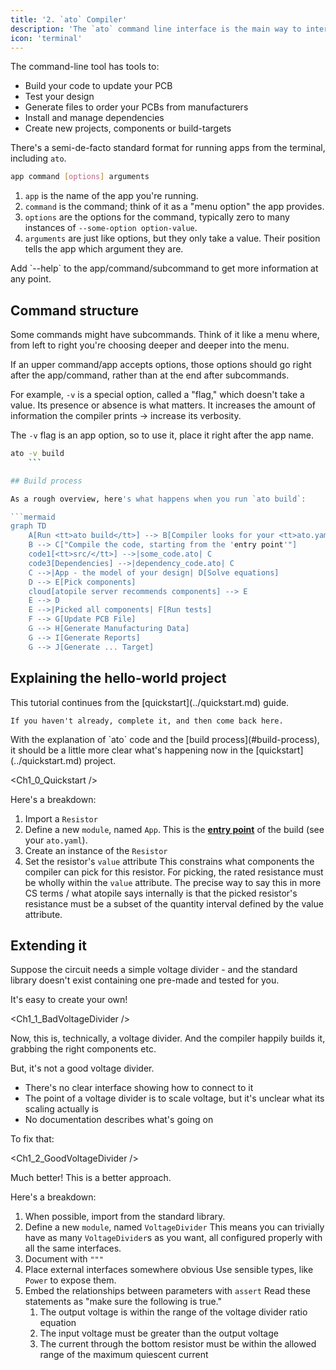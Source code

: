 ```yaml
---
title: '2. `ato` Compiler'
description: 'The `ato` command line interface is the main way to interact with atopile.'
icon: 'terminal'
---
```


The command-line tool has tools to:

- Build your code to update your PCB
- Test your design
- Generate files to order your PCBs from manufacturers
- Install and manage dependencies
- Create new projects, components or build-targets

There's a semi-de-facto standard format for running apps from the terminal, including `ato`.

```sh
app command [options] arguments
```

1. `app` is the name of the app you're running.
2. `command` is the command; think of it as a "menu option" the app provides.
3. `options` are the options for the command, typically zero to many instances of `--some-option option-value`.
4. `arguments` are just like options, but they only take a value. Their position tells the app which argument they are.

<Tip>
    Add `--help` to the app/command/subcommand to get more information at any point.
</Tip>


## Command structure
Some commands might have subcommands. Think of it like a menu where, from left to right you're choosing deeper and deeper into the menu.

If an upper command/app accepts options, those options should go right after the app/command, rather than at the end after subcommands.

For example, `-v` is a special option, called a "flag," which doesn't take a value. Its presence or absence is what matters. It increases the amount of information the compiler prints -> increase its verbosity.

The `-v` flag is an app option, so to use it, place it right after the app name.

```sh
ato -v build
    ```

## Build process

As a rough overview, here's what happens when you run `ato build`:

```mermaid
graph TD
    A[Run <tt>ato build</tt>] --> B[Compiler looks for your <tt>ato.yaml</tt>]
    B --> C["Compile the code, starting from the 'entry point'"]
    code1[<tt>src/</tt>] -->|some_code.ato| C
    code3[Dependencies] -->|dependency_code.ato| C
    C -->|App - the model of your design| D[Solve equations]
    D --> E[Pick components]
    cloud[atopile server recommends components] --> E
    E --> D
    E -->|Picked all components| F[Run tests]
    F --> G[Update PCB File]
    G --> H[Generate Manufacturing Data]
    G --> I[Generate Reports]
    G --> J[Generate ... Target]
```

## Explaining the hello-world project

<Note>
    This tutorial continues from the [quickstart](../quickstart.md) guide.

    If you haven't already, complete it, and then come back here.
</Note>
With the explanation of `ato` code and the [build process](#build-process), it should be a little more clear what's happening now in the [quickstart](../quickstart.md) project.



<Ch1_0_Quickstart />


Here's a breakdown:


1. Import a `Resistor`
2. Define a new `module`, named `App`.
    This is the [**entry point**](../reference/config.md#builds.entry) of the build (see your `ato.yaml`).
3. Create an instance of the `Resistor`
4. Set the resistor's `value` attribute
    This constrains what components the compiler can pick for this resistor.
    For picking, the rated resistance must be wholly within the `value` attribute. The precise way to say this in more CS terms / what atopile says internally is that the picked resistor's resistance must be a subset of the quantity interval defined by the value attribute.

## Extending it

Suppose the circuit needs a simple voltage divider - and the standard library doesn't exist containing one pre-made and tested for you.

It's easy to create your own!


<Ch1_1_BadVoltageDivider />

Now, this is, technically, a voltage divider. And the compiler happily builds it, grabbing the right components etc.

But, it's not a good voltage divider.

- There's no clear interface showing how to connect to it
- The point of a voltage divider is to scale voltage, but it's unclear what its scaling actually is
- No documentation describes what's going on

To fix that:


<Ch1_2_GoodVoltageDivider />

Much better! This is a better approach.

Here's a breakdown:

1. When possible, import from the standard library.
2. Define a new `module`, named `VoltageDivider`
    This means you can trivially have as many `VoltageDivider`s as you want, all configured properly with all the same interfaces.
3. Document with `"""`
4. Place external interfaces somewhere obvious
    Use sensible types, like `Power` to expose them.
5. Embed the relationships between parameters with `assert`
    Read these statements as "make sure the following is true."
    1. The output voltage is within the range of the voltage divider ratio equation
    2. The input voltage must be greater than the output voltage
    3. The current through the bottom resistor must be within the allowed range of the maximum quiescent current
